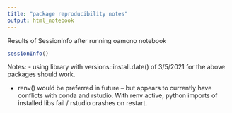 ```yaml
---
title: "package reproducibility notes"
output: html_notebook
---
```


Results of SessionInfo after running oamono notebook
```r
sessionInfo()
```


Notes:
- using library with versions::install.date() of 3/5/2021 for the  above packages should work.

- renv() would be preferred in future -- but appears to currently have conflicts with conda and rstudio. With renv active, python imports of installed libs fail / rstudio crashes on restart.

   
